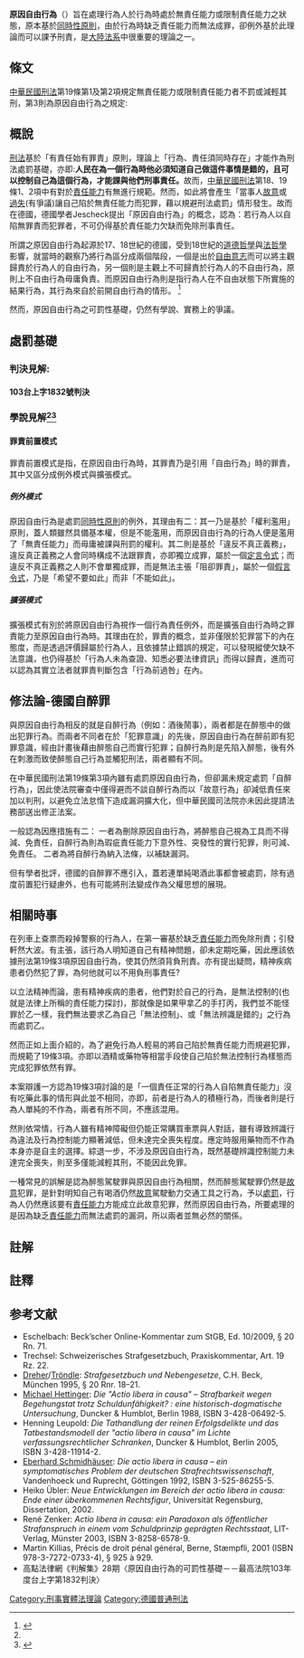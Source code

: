 {{大陸法系刑法}}{{legal}}

'''原因自由行為'''（{{lang-la|'''actio libera in causa'''}}）旨在處理行為人於行為時處於無責任能力或限制責任能力之狀態，原本基於[[同時性原則|同時性原則]]{{NoteTag|同時性原則是指於行為發生之同時，行為和故意及責任能力皆需同時存在。}}，由於行為時缺乏責任能力而無法成罪，卻例外基於此理論而可以課予刑責，是[[大陸法系|大陸法系]]中很重要的理論之一。

== 條文 ==
[[中華民國刑法|中華民國刑法]]第19條第1及第2項規定無責任能力或限制責任能力者不罰或減輕其刑，第3則為原因自由行為之規定: 
{{Cquote|
「行為時因精神障礙或其他心智缺陷，致不能辨識其行為違法或欠缺依其辨
識而行為之能力者，不罰。（I）

行為時因前項之原因，致其辨識行為違法或依其辨識而行為之能力，顯著
減低者，得減輕其刑。（II）

前二項規定，於因故意或過失自行招致者，不適用之（III）。」
}}

== 概說 ==

[[刑法|刑法]]基於「有責任始有罪責」原則，理論上「行為、責任須同時存在」才能作為刑法處罰基礎，亦即:'''人民在為一個行為時他必須知道自己做這件事情是錯的，且可以控制自己為這個行為，才能課與他們刑事責任。'''故而，[[中華民國刑法|中華民國刑法]]第18、19條1、2項中有對於[[責任能力|責任能力]]有無進行規範。然而，如此將會產生「當事人[[故意|故意]]或[[過失|過失]](有爭議)讓自己陷於無責任能力而犯罪，藉以規避刑法處罰」情形發生。故而在德國，德國學者Jescheck提出「原因自由行為」的概念，認為：若行為人以自陷無罪責而犯罪者，不可仍得基於責任能力欠缺而免除刑事責任。  

所謂之原因自由行為起源於17、18世紀的德國，受到18世紀的[[道德哲學|道德哲學]]與[[法哲學|法哲學]]影響，就當時的觀察乃將行為區分成兩個階段，一個是出於[[自由意志|自由意志]]而可以將主觀歸責於行為人的自由行為，另一個則是主觀上不可歸責於行為人的不自由行為，原則上不自由行為毋庸負責。而原因自由行為則是指行為人在不自由狀態下所實施的結果行為，其行為來自於前開自由行為的情形。 <ref name="Xue">{{Cite journal|title=論原因自由行為之處罰基礎|author=薛智仁|journal=中研院法學期刊|issue=第 21 期|year=2017|page=1-80頁}}</ref>

然而，原因自由行為之可罰性基礎，仍然有學說、實務上的爭議。

== 處罰基礎 ==

=== 判決見解: ===
====103台上字1832號判決====
{{Blockquote|刑法第19條第3項之原因自由行為，係指行為人在精神、心智正常，具備完全責任能力時，本即有犯罪[[故意|故意]]，並為利用以之犯罪，故意使自己陷入精神障礙或心智缺陷狀態，而於辨識行為違法之能力與依辨識而行為之自我控制能力欠缺或顯著降低，已不具備完全責任能力之際，實行該犯罪行為；或已有犯罪故意後，偶因過失陷入精神障礙或心智缺陷狀態時，果為該犯罪；甚或無犯罪故意，但對客觀上應注意並能注意或可能預見之犯罪，主觀上卻疏未注意或確信其不發生，嗣於故意或因有認識、無認識之過失，自陷於精神障礙或心智缺陷狀態之際，發生該犯罪行為者，俱屬之。故原因自由行為之行為人，在具有完全刑事責任能力之原因行為時，既對構成犯罪之事實，具有故意或能預見其發生，即有不自陷於精神障礙、心智缺陷狀態及不為犯罪之期待可能性，竟仍基於犯罪之故意，或對應注意並能注意，或能預見之犯罪事實，於故意或因過失等可歸責於行為人之原因，自陷於精神障礙或心智缺陷狀態，致發生犯罪行為者，自應與精神、心智正常狀態下之犯罪行為同其處罰。是原因自由行為之行為人，如於精神、心智狀態正常之原因行為階段，對犯罪事實具有故意或應注意並能注意或可得預見，即不能依前揭條文減輕或免除其刑事責任。}}

=== 學說見解<ref name="Xue"></ref><ref>{{Cite journal|title=「原因自由行為」的刑事責任|url=http://lawdata.com.tw/tw/detail.aspx?no=33973|last=許恒達|date=2010-06-01|issue=39:2|pages=351–431|journal=|access-date=2021-05-12|archive-date=2021-05-14|archive-url=https://web.archive.org/web/20210514192453/http://lawdata.com.tw/tw/detail.aspx?no=33973|dead-url=no}}</ref> ===

==== 罪責前置模式 ====
罪責前置模式是指，在原因自由行為時，其罪責乃是引用「自由行為」時的罪責，其中又區分成例外模式與擴張模式。

===== 例外模式 =====
原因自由行為是處罰[[同時性原則|同時性原則]]的例外，其理由有二：其一乃是基於「權利濫用」原則，蓋人類雖然具備基本權，但是不能濫用，而原因自由行為的行為人便是濫用了「無責任能力」而毋庸被課與刑罰的權利。其二則是基於「違反不真正義務」，違反真正義務之人會同時構成不法跟罪責，亦即獨立成罪，屬於一個[[定言令式|定言令式]]；而違反不真正義務之人則不會單獨成罪，而是無法主張「阻卻罪責」，屬於一個[[假言令式|假言令式]]，乃是「希望不要如此」而非「不能如此」。 

===== 擴張模式 =====
擴張模式有別於將原因自由行為視作一個行為責任例外，而是擴張自由行為時之罪責能力至原因自由行為時。其理由在於，罪責的概念，並非僅限於犯罪當下的內在態度，而是透過評價歸屬於行為人，且依據禁止錯誤的規定，可以發現縱使欠缺不法意識，也仍得基於「行為人未為查證、知悉必要法律資訊」而得以歸責，進而可以認為其實立法者就罪責判斷包含「行為前過咎」在內。

== 修法論-德國自醉罪 ==

與原因自由行為相反的就是自醉行為（例如：酒後鬧事），兩者都是在醉態中的做出犯罪行為。而兩者不同者在於「犯罪意識」的先後，原因自由行為在醉前即有犯罪意識，經由計畫後藉由醉態自己而實行犯罪；自醉行為則是先陷入醉態，後有外在刺激而致使醉態自己行為並觸犯刑法，兩者顯有不同。

在中華民國刑法第19條第3項內雖有處罰原因自由行為，但卻漏未規定處罰「自醉行為」，因此使法院審查中僅得避而不談自醉行為而以「故意行為」卻減低責任來加以判刑，以避免立法怠惰下造成漏洞擴大化，但中華民國司法院亦未因此提請法務部送出修正法案。

一般認為因應措施有二：
一者為刪除原因自由行為，將醉態自己視為工具而不得減、免責任，自醉行為則為瑕疵責任能力下意外性、突發性的實行犯罪，則可減、免責任。
二者為將自醉行為納入法條，以補缺漏洞。

但有學者批評，德國的自醉罪不應引入，蓋若連單純喝酒此事都會被處罰，除有過度前置犯行疑慮外，也有可能將刑法變成作為父權思想的展現。

== 相關時事 ==
{{Main|臺鐵嘉義車站刺警命案}}在列車上查票而殺掉警察的行為人，在第一審基於缺乏[[責任能力|責任能力]]而免除刑責；引發軒然大波。有主張，該行為人明知道自己有精神問題，卻未定期吃藥，因此應該依據刑法第19條3項原因自由行為，使其仍然須背負刑責。亦有提出疑問，精神疾病患者仍然犯了罪，為何他就可以不用負刑事責任?

以立法精神而論，患有精神疾病的患者，他們對於自己的行為，是無法控制的(也就是法律上所稱的責任能力探討)，那就像是如果甲拿乙的手打丙，我們並不能怪罪於乙一樣，我們無法要求乙為自己「無法控制」、或「無法辨識是錯的」之行為而處罰乙。

然而正如上面介紹的，為了避免行為人輕易的將自己陷於無責任能力而規避犯罪，而規範了19條3項。亦即以酒精或藥物等相當手段使自己陷於無法控制行為樣態而完成犯罪依然有罪。

本案辯護一方認為19條3項討論的是「一個責任正常的行為人自陷無責任能力」沒有吃藥此事的情形與此並不相同，亦即，前者是行為人的積極行為，而後者則是行為人單純的不作為，兩者有所不同，不應該混用。

然則依常情，行為人雖有精神障礙但仍能正常購買車票與人對話，雖有導致辨識行為違法及行為控制能力顯著減低，但未達完全喪失程度。應定時服用藥物而不作為本身亦是自主的選擇。綜退一步，不涉及原因自由行為，既然基礎辨識控制能力未達完全喪失，則至多僅能減輕其刑，不能因此免罪。

{{Main|酒後駕駛}}
一種常見的誤解是認為醉態駕駛罪與原因自由行為相關，然而醉態駕駛罪仍然是[[故意|故意]]犯罪，是針對明知自己有喝酒仍然[[故意|故意]]駕駛動力交通工具之行為，予以[[處罰|處罰]]，行為人仍然應該要有[[責任能力|責任能力]]方能成立此故意犯罪，然而原因自由行為，所要處理的是因為缺乏[[責任能力|責任能力]]而無法處罰的漏洞，所以兩者並無必然的關係。

==註解==
{{NoteFoot|3}}

==註釋==
{{reflist}}

==参考文献==
{{Refbegin|2}}
*Eschelbach: Beck’scher Online-Kommentar zum StGB, Ed. 10/2009, § 20 Rn. 71.
*Trechsel: Schweizerisches Strafgesetzbuch, Praxiskommentar, Art. 19 Rz. 22.
* [[Eduard_Dreher|Dreher]]/[[Herbert_Tröndle|Tröndle]]: ''Strafgesetzbuch und Nebengesetze'', C.H. Beck, München 1995, § 20 Rnr. 18–21. {{de icon}}
* [[Michael_Hettinger|Michael Hettinger]]: ''Die "Actio libera in causa" – Strafbarkeit wegen Begehungstat trotz Schuldunfähigkeit? : eine historisch-dogmatische Untersuchung'', Duncker & Humblot, Berlin 1988, ISBN 3-428-06492-5. {{de icon}}
* Henning Leupold: ''Die Tathandlung der reinen Erfolgsdelikte und das Tatbestandsmodell der "actio libera in causa" im Lichte verfassungsrechtlicher Schranken'', Duncker & Humblot, Berlin 2005, ISBN 3-428-11914-2. {{de icon}}
* [[Eberhard_Schmidhäuser|Eberhard Schmidhäuser]]: ''Die actio libera in causa – ein symptomatisches Problem der deutschen Strafrechtswissenschaft'', Vandenhoeck und Ruprecht, Göttingen 1992, ISBN 3-525-86255-5. {{de icon}}
* Heiko Übler: ''Neue Entwicklungen im Bereich der actio libera in causa: Ende einer überkommenen Rechtsfigur'', Universität Regensburg, Dissertation, 2002. {{de icon}}
* René Zenker: ''Actio libera in causa: ein Paradoxon als öffentlicher Strafanspruch in einem vom Schuldprinzip geprägten Rechtsstaat'', LIT-Verlag, Münster 2003, ISBN 3-8258-6578-9. {{de icon}}
*Martin Killias, Précis de droit pénal général, Berne, Stæmpfli, 2001 (ISBN 978-3-7272-0733-4), § 925 à 929. {{fr}}
*高點法律網《判解集》28期〈原因自由行為的可罰性基礎－－最高法院103年度台上字第1832判決〉
{{refend}}

[[Category:刑事實體法理論|Category:刑事實體法理論]]
[[Category:德國普通刑法|Category:德國普通刑法]]